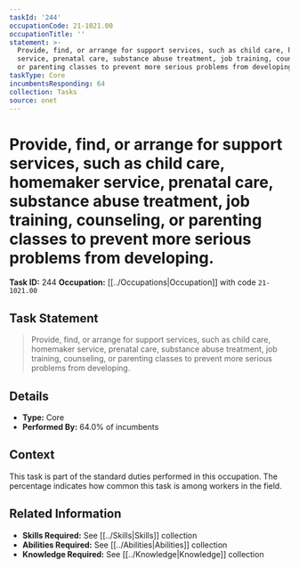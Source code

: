 ```yaml
---
taskId: '244'
occupationCode: 21-1021.00
occupationTitle: ''
statement: >-
  Provide, find, or arrange for support services, such as child care, homemaker
  service, prenatal care, substance abuse treatment, job training, counseling,
  or parenting classes to prevent more serious problems from developing.
taskType: Core
incumbentsResponding: 64
collection: Tasks
source: onet
---
```

# Provide, find, or arrange for support services, such as child care, homemaker service, prenatal care, substance abuse treatment, job training, counseling, or parenting classes to prevent more serious problems from developing.

**Task ID:** 244
**Occupation:** [[../Occupations|Occupation]] with code `21-1021.00`

## Task Statement

> Provide, find, or arrange for support services, such as child care, homemaker service, prenatal care, substance abuse treatment, job training, counseling, or parenting classes to prevent more serious problems from developing.

## Details

- **Type:** Core
- **Performed By:** 64.0% of incumbents

## Context

This task is part of the standard duties performed in this occupation. The percentage indicates how common this task is among workers in the field.

## Related Information

- **Skills Required:** See [[../Skills|Skills]] collection
- **Abilities Required:** See [[../Abilities|Abilities]] collection
- **Knowledge Required:** See [[../Knowledge|Knowledge]] collection
